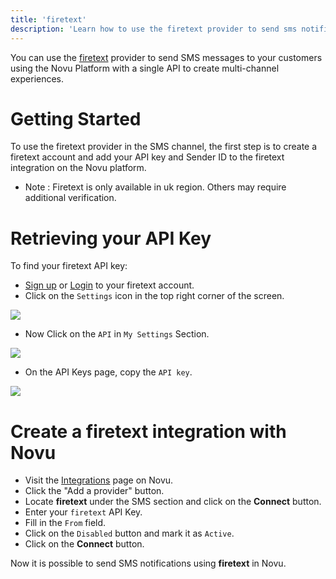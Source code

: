 ```yaml
---
title: 'firetext'
description: 'Learn how to use the firetext provider to send sms notifications using Novu'
---
```


You can use the [firetext](https://www.firetext.co.uk) provider to send SMS messages to your customers using the Novu Platform with a single API to create multi-channel experiences.

# Getting Started

To use the firetext provider in the SMS channel, the first step is to create a firetext account and add your API key and Sender ID to the firetext integration on the Novu platform.
- Note : Firetext is only available in uk region. Others may require additional verification.


# Retrieving your API Key

To find your firetext API key:

- [Sign up](https://app.firetext.co.uk/signup) or [Login](https://app.firetext.co.uk/) to your firetext account.
- Click on the `Settings` icon in the top right corner of the screen.
<Frame caption="Click on the Settings icon in the top right corner of the screen"><img src="/images/channels-and-providers-sms-firetext-1.png" /> </Frame>

- Now Click on the `API` in `My Settings` Section.
<Frame caption="Now Click on the API in My Settings Section"><img src="/images/channels-and-providers-sms-firetext-2.png" /> </Frame>

- On the API Keys page, copy the `API key`.
<Frame caption="On the API Keys page, copy the API key"><img src="/images/channels-and-providers-sms-firetext-3.png" /> </Frame>


# Create a firetext integration with Novu

- Visit the [Integrations](https://web.novu.co/integrations) page on Novu.
- Click the "Add a provider" button.
- Locate **firetext** under the SMS section and click on the **Connect** button.
- Enter your `firetext` API Key.
- Fill in the `From` field.
- Click on the `Disabled` button and mark it as `Active`.
- Click on the **Connect** button.

Now it is possible to send SMS notifications using **firetext** in Novu.
